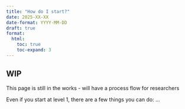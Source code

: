 ```yaml
---
title: "How do I start?"
date: 2025-XX-XX
date-format: YYYY-MM-DD
draft: true
format:
  html:
    toc: true
    toc-expand: 3
---
```


::: callout-caution
## WIP

This page is still in the works - will have a process flow for researchers
:::

Even if you start at level 1, there are a few things you can do:
...